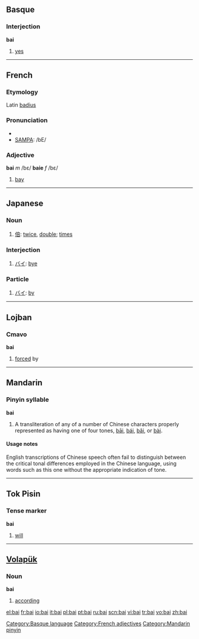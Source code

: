 {{see|bāi|bái|bǎi|bài}}
{{rfc|Tense marker unknown/invalid header}}
==Basque==

===Interjection===
'''bai'''

# [[yes]]

[[Category:Basque language]]

----

==French==

===Etymology===
Latin [[badius]]

===Pronunciation===
*{{IPA|/bɛ/}}
*[[w:SAMPA|SAMPA]]: /bE/

===Adjective===
'''bai''' ''m'' /bɛ/ '''baie''' ''f'' /bɛ/

# [[bay]]

[[Category:French adjectives]]

----

==Japanese==

===Noun===
{{ja-noun|r|hira=ばい|kata=}}
# [[倍]]: [[twice]], [[double]]; [[times]]

===Interjection===
{{ja-pos|r|interjection|kata=バイ}}
# [[バイ]]: [[bye]]

===Particle===
{{ja-pos|r|particle|kata=バイ}}
# [[バイ]]: [[by]]

----

==Lojban==

===Cmavo===
'''bai'''

# [[forced]] by

----

==Mandarin==

===Pinyin syllable===
'''bai'''

# A transliteration of any of a number of Chinese characters properly represented as having one of four tones, [[bāi]], [[bái]], [[bǎi]], or [[bài]].

====Usage notes====
English transcriptions of Chinese speech often fail to distinguish between the critical tonal differences employed in the Chinese language, using words such as this one without the appropriate indication of tone.

[[Category:Mandarin pinyin]]

----

==Tok Pisin==

===Tense marker===
'''bai'''
# [[will]]

----

==[[Volapük]]==

===Noun===
'''bai'''

# [[according]]

[[el:bai]]
[[fr:bai]]
[[io:bai]]
[[it:bai]]
[[pl:bai]]
[[pt:bai]]
[[ru:bai]]
[[scn:bai]]
[[vi:bai]]
[[tr:bai]]
[[vo:bai]]
[[zh:bai]]